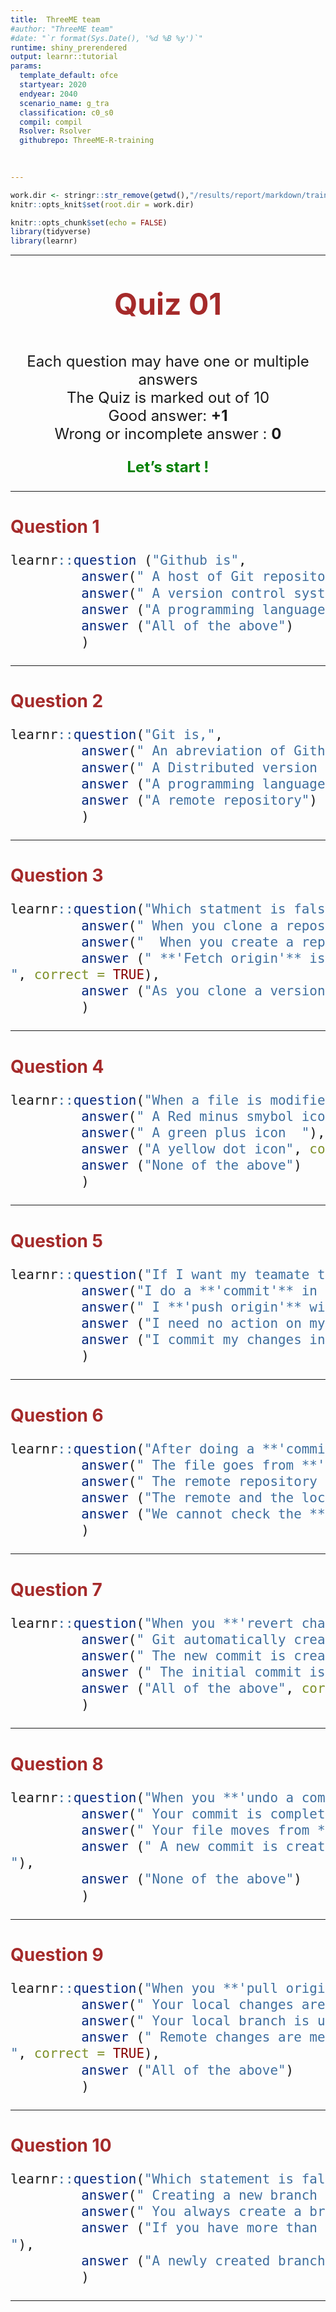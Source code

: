 ```yaml
---
title:  ThreeME team
#author: "ThreeME team"
#date: "`r format(Sys.Date(), '%d %B %y')`"
runtime: shiny_prerendered
output: learnr::tutorial
params:
  template_default: ofce
  startyear: 2020
  endyear: 2040
  scenario_name: g_tra
  classification: c0_s0
  compil: compil
  Rsolver: Rsolver
  githubrepo: ThreeME-R-training
 
 

---
```



```r

work.dir <- stringr::str_remove(getwd(),"/results/report/markdown/training")
knitr::opts_knit$set(root.dir = work.dir)

knitr::opts_chunk$set(echo = FALSE)
library(tidyverse)
library(learnr) 

```




---

<center>

<font size="7"> 

<span style="color: brown;"> **Quiz 01** </span> 


</font>


<font size="5">

Each question may have one or multiple answers    
The Quiz is marked out of 10   
Good answer: <span style="color: bold;">**+1**</span>   
Wrong or incomplete answer : <span style="color: bold;">**0**</span>      

<span style="color: green;"> **Let's start !** </span> 


</font>


</center>


---

#  <span style="color: brown;"> **Question 1** </span>

<font size="5">


```r

learnr::question ("Github is",
         answer(" A host of Git repositories", correct = TRUE),
         answer(" A version control system "),
         answer ("A programming language"), 
         answer ("All of the above")
         )

```

</font>

---

# <span style="color: brown;"> **Question 2** </span>

<font size="5">

```r
learnr::question("Git is,",
         answer(" An abreviation of Github"),
         answer(" A Distributed version control tool ", correct = TRUE),
         answer ("A programming language"), 
         answer ("A remote repository")
         )

```

</font>

---

# <span style="color: brown;"> **Question 3** </span>

<font size="5">

```r
learnr::question("Which statment is false",
         answer(" When you clone a repository, you copy the repository from GitHub.com to your local machine "),
         answer("  When you create a repository on GitHub.com, it exists as a remote repository "),
         answer (" **'Fetch origin'** is the command that updates your local repository with changes from remote
", correct = TRUE), 
         answer ("As you clone a version of the remote, this cloned version has necessarly the same number of branches")
         )

```

</font>

---

# <span style="color: brown;"> **Question 4** </span>

<font size="5">

```r
learnr::question("When a file is modified, on Github desktop we see next to this file,",
         answer(" A Red minus smybol icone "),
         answer(" A green plus icon  "),
         answer ("A yellow dot icon", correct = TRUE), 
         answer ("None of the above")
         )

```

</font>

---

# <span style="color: brown;"> **Question 5** </span>

<font size="5">

```r
learnr::question("If I want my teamate to see my code changes,",
         answer("I do a **'commit'** in my current branch. The changes are then automatically retreived in my teamate's branch"),
         answer(" I **'push origin'** without doing a commit"),
         answer ("I need no action on my side. My teamate has to do a **'pull origin'**"), 
         answer ("I commit my changes in my current branch and then **'push origin'**", correct = TRUE)
         )

```

</font>

---


# <span style="color: brown;"> **Question 6** </span>

<font size="5">

```r
learnr::question("After doing a **'commit'** on Github desktop",
         answer(" The file goes from **'Changes'** tab to **'History'** tab", correct = TRUE),
         answer(" The remote repository automatically retreives the code changes  "),
         answer ("The remote and the local repositories are synchronized"), 
         answer ("We cannot check the **'commit'** on Github Web")
         )

```

</font>

---


# <span style="color: brown;"> **Question 7** </span>

<font size="5">

```r
learnr::question("When you **'revert changes in commit'**",
         answer(" Git automatically creates a new commit  "),
         answer(" The new commit is created on the **'History'** tab  "),
         answer (" The initial commit is not deleted. The new commit reverses changes specified"), 
         answer ("All of the above", correct = TRUE)
         )

```

</font>

---

# <span style="color: brown;"> **Question 8** </span>

<font size="5">

```r
learnr::question("When you **'undo a commit'**",
         answer(" Your commit is completely deleted from Github "),
         answer(" Your file moves from **'History'** tab to **'Changes'** tab  ", correct = TRUE),
         answer (" A new commit is created
"), 
         answer ("None of the above")
         )

```

</font>

---

# <span style="color: brown;"> **Question 9** </span>

<font size="5">

```r
learnr::question("When you **'pull origin'**",
         answer(" Your local changes are sent to the remote repository  "),
         answer(" Your local branch is updated with the latest changes from the remote  ", correct = TRUE),
         answer (" Remote changes are merged with the local ones
", correct = TRUE), 
         answer ("All of the above")
         )

```

</font>

---

# <span style="color: brown;"> **Question 10** </span>

<font size="5">

```r
learnr::question("Which statement is false",
         answer(" Creating a new branch allows to isolate your development work from other branches in the repository "),
         answer(" You always create a branch from an existing branch  "),
         answer ("If you have more than one branch, you can choose to base the new branch on the default branch or any other branch
"), 
         answer ("A newly created branch is automatically published", correct = TRUE)
         )

```

</font>


---
